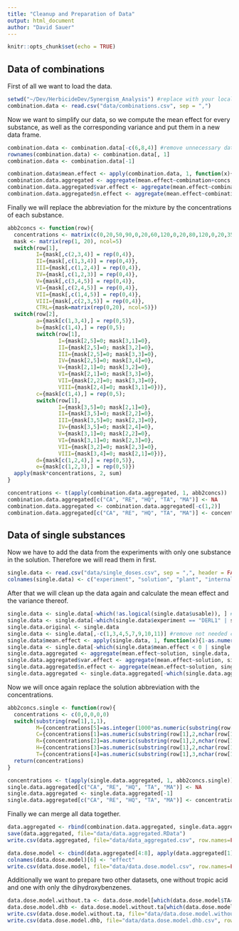 ```yaml
---
title: "Cleanup and Preparation of Data"
output: html_document
author: "David Sauer"
---
```


```r
knitr::opts_chunk$set(echo = TRUE)
```

## Data of combinations

First of all we want to load the data.

```r
setwd("~/Dev/HerbicideDev/Synergism_Analysis") #replace with your local repository path
combination.data <- read.csv("data/combinations.csv", sep = ",")
```

Now we want to simplify our data, so we compute the mean effect for every substance, as well as the corresponding variance and put them in a new data frame.

```r
combination.data <- combination.data[-c(6,8,4)] #remove unnecessary data
rownames(combination.data) <- combination.data[, 1]
combination.data <- combination.data[-1]

combination.data$mean.effect <- apply(combination.data, 1, function(x){1-as.numeric(x[4])/as.numeric(x[3])}) #compute effect as 1-(seeds_germinated/seeds_planted)
combination.data.aggregated <- aggregate(mean.effect~combination+concs, combination.data, mean)
combination.data.aggregated$var.effect <- aggregate(mean.effect~combination+concs, combination.data, var)$mean.effect
combination.data.aggregated$n.effect <- aggregate(mean.effect~combination+concs, combination.data, length)$mean.effect
```

Finally we will replace the abbreviation for the mixture by the concentrations of each substance.

```r
abb2concs <- function(row){
  concentrations <- matrix(c(0,20,50,90,0,20,60,120,0,20,80,120,0,20,35,50,0,144,192,481), ncol=5) #rows: n,l,m,h,; columns: CA, RE, HQ, TA, MA
  mask <- matrix(rep(1, 20), ncol=5)
  switch(row[1], 
         I={mask[,c(2,3,4)] = rep(0,4)},
         II={mask[,c(1,3,4)] = rep(0,4)},
         III={mask[,c(1,2,4)] = rep(0,4)},
         IV={mask[,c(1,2,3)] = rep(0,4)},
         V={mask[,c(3,4,5)] = rep(0,4)},
         VI={mask[,c(2,4,5)] = rep(0,4)},
         VII={mask[,c(1,4,5)] = rep(0,4)},
         VIII={mask[,c(2,3,5)] = rep(0,4)},
         CTRL={mask=matrix(rep(0,20), ncol=5)})
  switch(row[2],
         a={mask[c(1,3,4),] = rep(0,5)},
         b={mask[c(1,4),] = rep(0,5);
         switch(row[1],
                I={mask[2,5]=0; mask[3,1]=0},
                II={mask[2,5]=0; mask[3,2]=0},
                III={mask[2,5]=0; mask[3,3]=0},
                IV={mask[2,5]=0; mask[3,4]=0},
                V={mask[2,1]=0; mask[3,2]=0},
                VI={mask[2,1]=0; mask[3,3]=0},
                VII={mask[2,2]=0; mask[3,3]=0},
                VIII={mask[2,4]=0; mask[3,1]=0})},
         c={mask[c(1,4),] = rep(0,5);
         switch(row[1],
                I={mask[3,5]=0; mask[2,1]=0},
                II={mask[3,5]=0; mask[2,2]=0},
                III={mask[3,5]=0; mask[2,3]=0},
                IV={mask[3,5]=0; mask[2,4]=0},
                V={mask[3,1]=0; mask[2,2]=0},
                VI={mask[3,1]=0; mask[2,3]=0},
                VII={mask[3,2]=0; mask[2,3]=0},
                VIII={mask[3,4]=0; mask[2,1]=0})},
         d={mask[c(1,2,4),] = rep(0,5)},
         e={mask[c(1,2,3),] = rep(0,5)})
  apply(mask*concentrations, 2, sum)
}

concentrations <- t(apply(combination.data.aggregated, 1, abb2concs))
combination.data.aggregated[c("CA", "RE", "HQ", "TA", "MA")] <- NA
combination.data.aggregated <- combination.data.aggregated[-c(1,2)]
combination.data.aggregated[c("CA", "RE", "HQ", "TA", "MA")] <- concentrations
```

## Data of single substances

Now we have to add the data from the experiments with only one substance in the solution. Therefore we will read them in first.

```r
single.data <- read.csv("data/single_doses.csv", sep = ",", header = FALSE)
colnames(single.data) <- c("experiment", "solution", "plant", "internal_reproduction", "usable", "total_seeds", "germination_1", "germination_2", "biomass", "notes", "external_reproduction")
```

After that we will clean up the data again and calculate the mean effect and the variance thereof.

```r
single.data <- single.data[-which(!as.logical(single.data$usable)), ] #remove all data marked as not usable
single.data <- single.data[-which(single.data$experiment == "DERL1" | single.data$experiment == "DERL2"),] #remove derivative experiments
single.data.original <- single.data
single.data <- single.data[,-c(1,3,4,5,7,9,10,11)] #remove not needed columns
single.data$mean.effect <- apply(single.data, 1, function(x){1-as.numeric(x[3])/as.numeric(x[2])})
single.data <- single.data[-which(single.data$mean.effect < 0 | single.data$mean.effect > 1),]
single.data.aggregated <- aggregate(mean.effect~solution, single.data, mean)
single.data.aggregated$var.effect <- aggregate(mean.effect~solution, single.data, var)$mean.effect
single.data.aggregated$n.effect <- aggregate(mean.effect~solution, single.data, length)$mean.effect
single.data.aggregated <- single.data.aggregated[-which(single.data.aggregated$solution == "CTRL"),] #remove this ctrl row, cause it was form multiple experiments, combinaiton data already contains untreated 
```

Now we will once again replace the solution abbreviation with the concentrations.

```r
abb2concs.single <- function(row){
  concentrations <- c(0,0,0,0,0)
  switch(substring(row[1],1,1),
         M={concentrations[5]=as.integer(1000*as.numeric(substring(row[1],3,nchar(row[1])))/141.06)},
         C={concentrations[1]=as.numeric(substring(row[1],2,nchar(row[1])))},
         R={concentrations[2]=as.numeric(substring(row[1],2,nchar(row[1])))},
         H={concentrations[3]=as.numeric(substring(row[1],2,nchar(row[1])))},
         T={concentrations[4]=as.numeric(substring(row[1],3,nchar(row[1])))})
  return(concentrations)
}

concentrations <- t(apply(single.data.aggregated, 1, abb2concs.single))
single.data.aggregated[c("CA", "RE", "HQ", "TA", "MA")] <- NA
single.data.aggregated <- single.data.aggregated[-1]
single.data.aggregated[c("CA", "RE", "HQ", "TA", "MA")] <- concentrations
```

Finally we can merge all data together.

```r
data.aggregated <- rbind(combination.data.aggregated, single.data.aggregated)
save(data.aggregated, file="data/data.aggregated.RData")
write.csv(data.aggregated, file="data/data_aggregated.csv", row.names=FALSE)

data.dose.model <- cbind(data.aggregated[4:8], apply(data.aggregated[1],1,function(x){1-x[1]}))#smake correct order for PredictionToolbox and define effect as 1 if all plants germinate
colnames(data.dose.model)[6] <- "effect"
write.csv(data.dose.model, file="data/data.dose.model.csv", row.names=FALSE)
```

Additionally we want to prepare two other datasets, one without tropic acid and one with only the dihydroxybenzenes.

```r
data.dose.model.without.ta <- data.dose.model[which(data.dose.model$TA==0),][,-4]
data.dose.model.dhb <- data.dose.model.without.ta[which(data.dose.model.without.ta$MA==0),][,-4]
write.csv(data.dose.model.without.ta, file="data/data.dose.model.without.ta.csv", row.names=FALSE)
write.csv(data.dose.model.dhb, file="data/data.dose.model.dhb.csv", row.names=FALSE)
```

